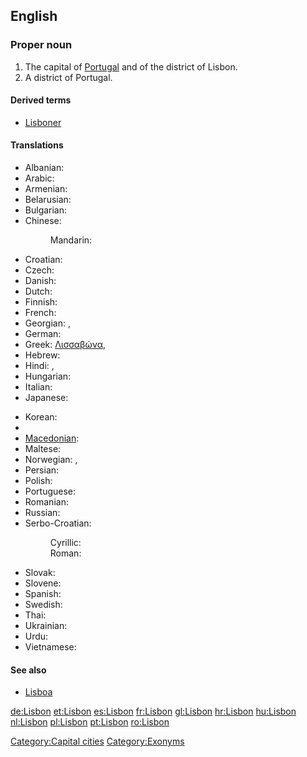 {{wikipedia}}
==English==

===Proper noun===
{{en-proper noun}}

# The capital of [[Portugal]] and of the district of Lisbon.
# A district of Portugal.

====Derived terms====
*[[Lisboner]]

====Translations====
{{trans-top|capital of Portugal}}
* Albanian: {{t|sq|Lisbonës|xs=Albanian}}
* Arabic: {{t|ar|لشبونة|f|tr=lishbuuna}}
* Armenian: {{t-|hy|Լիսաբոն|tr=Lisabon}}
* Belarusian: {{t|be|Лісабон|m|tr=Lisabón|xs=Belarusian}}
* Bulgarian: {{t|bg|Лисабон|m|tr=Lisabon}}
* Chinese:
*: Mandarin: {{t|cmn|里斯本|tr=Lǐsīběn|sc=Hani}}
* Croatian: {{t+|hr|Lisabon|m}}
* Czech: {{t-|cs|Lisabon|m}}
* Danish: {{t-|da|Lissabon}}
* Dutch: {{t-|nl|Lissabon}}
* Finnish: {{t+|fi|Lissabon}}
* French: {{t+|fr|Lisbonne|f}}
* Georgian: {{t|ka|ლისაბონი|sc=Geor|xs=Georgian}}, {{t|ka|ლისაბონი|tr=lisaboni|sc=Geor}}
* German: {{t+|de|Lissabon|n}}
* Greek: [[Λισσαβώνα]], {{t|el|Λισσαβώνα|f|tr=Lissabóna|sc=Grek}}
* Hebrew: {{t|he|ליסבון}}
* Hindi: {{t|hi|लिस्बन|xs=Hindi}}, {{t|hi|लिस्बन|tr=lisban|sc=Deva}}
* Hungarian: {{t+|hu|Lisszabon}}
* Italian: {{t-|it|Lisbona|f}}
* Japanese: {{t|ja|リスボン|tr=Risubon}}
{{trans-mid}}
* Korean: {{t+|ko|리스본|tr=Riseubon|sc=Hang}}
* {{trreq|Latin}}
* [[Macedonian]]: {{t|mk|Лисабон|m|tr=Lísabon}}
* Maltese: {{t-|mt|Lisbona|xs=Maltese}}
* Norwegian: {{t-|no|Lisboa}},  {{t-|no|Lissabon}}
* Persian: {{t|fa|لیسبون|tr=Lisbon|sc=fa-Arab}}
* Polish: {{t+|pl|Lizbona|f}}
* Portuguese: {{t+|pt|Lisboa|f}}
* Romanian: {{t+|ro|Lisabona}}
* Russian: {{t|ru|Лиссабон|m|tr=Lissabón}}
* Serbo-Croatian:
*: Cyrillic: {{tø|sh|Лисабон|m|sc=Cyrl|xs=Serbo-Croatian}}
*: Roman: {{tø|sh|Lisabon|m|xs=Serbo-Croatian}}
* Slovak: {{t-|sk|Lisabon|m}}
* Slovene: {{t+|sl|Lizbona|f}}
* Spanish: {{t+|es|Lisboa|f}}
* Swedish: {{t-|sv|Lissabon}}
* Thai: {{t+|th|ลิสบอน|tr=lítbon}}
* Ukrainian: {{t|uk|Лісабон|m|tr=Lisabón|xs=Ukrainian}}
* Urdu: {{t|ur|لسبن|tr=lisban|sc=ur-Arab}}
* Vietnamese: {{t-|vi|Lisboa|xs=Vietnamese}}
{{trans-bottom}}

====See also====
* [[Lisboa]]

[[Category:Capital cities]]
[[Category:Exonyms]]

[[de:Lisbon]]
[[et:Lisbon]]
[[es:Lisbon]]
[[fr:Lisbon]]
[[gl:Lisbon]]
[[hr:Lisbon]]
[[hu:Lisbon]]
[[nl:Lisbon]]
[[pl:Lisbon]]
[[pt:Lisbon]]
[[ro:Lisbon]]